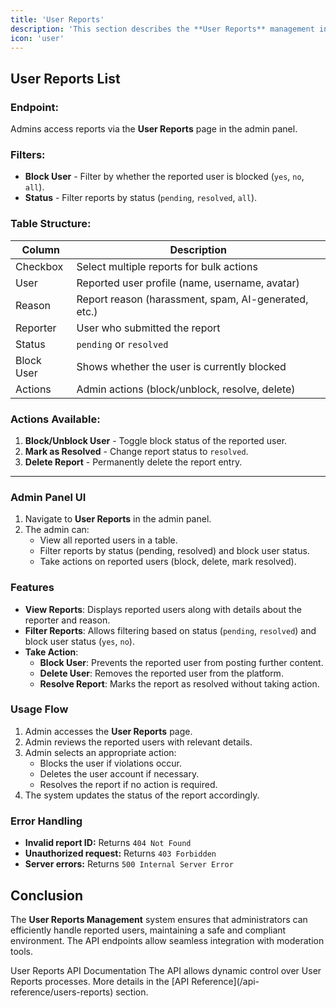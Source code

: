 ```yaml
---
title: 'User Reports'
description: 'This section describes the **User Reports** management in the admin panel. Admins can view, filter, and take actions on user reports submitted by platform users.'
icon: 'user'
---
```



## User Reports List
### Endpoint:
Admins access reports via the **User Reports** page in the admin panel.

### Filters:
- **Block User** - Filter by whether the reported user is blocked (`yes`, `no`, `all`).
- **Status** - Filter reports by status (`pending`, `resolved`, `all`).

### Table Structure:
| Column        | Description |
|--------------|-------------|
| Checkbox     | Select multiple reports for bulk actions |
| User         | Reported user profile (name, username, avatar) |
| Reason       | Report reason (harassment, spam, AI-generated, etc.) |
| Reporter     | User who submitted the report |
| Status       | `pending` or `resolved` |
| Block User   | Shows whether the user is currently blocked |
| Actions      | Admin actions (block/unblock, resolve, delete) |

### Actions Available:
1. **Block/Unblock User** - Toggle block status of the reported user.
2. **Mark as Resolved** - Change report status to `resolved`.
3. **Delete Report** - Permanently delete the report entry.

---
### Admin Panel UI
1. Navigate to **User Reports** in the admin panel.
2. The admin can:
   - View all reported users in a table.
   - Filter reports by status (pending, resolved) and block user status.
   - Take actions on reported users (block, delete, mark resolved).

### Features
- **View Reports**: Displays reported users along with details about the reporter and reason.
- **Filter Reports**: Allows filtering based on status (`pending`, `resolved`) and block user status (`yes`, `no`).
- **Take Action**:
  - **Block User**: Prevents the reported user from posting further content.
  - **Delete User**: Removes the reported user from the platform.
  - **Resolve Report**: Marks the report as resolved without taking action.

### Usage Flow
1. Admin accesses the **User Reports** page.
2. Admin reviews the reported users with relevant details.
3. Admin selects an appropriate action:
   - Blocks the user if violations occur.
   - Deletes the user account if necessary.
   - Resolves the report if no action is required.
4. The system updates the status of the report accordingly.

### Error Handling
- **Invalid report ID:** Returns `404 Not Found`
- **Unauthorized request:** Returns `403 Forbidden`
- **Server errors:** Returns `500 Internal Server Error`

## Conclusion
The **User Reports Management** system ensures that administrators can efficiently handle reported users, maintaining a safe and compliant environment. The API endpoints allow seamless integration with moderation tools.

<Tip>
User Reports API Documentation
The API allows dynamic control over User Reports processes. More details in the [API Reference](/api-reference/users-reports) section.
</Tip>

